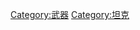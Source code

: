 {{catmore}}
{{Commonscat|Anti-tank weapons}}

[[Category:武器|Category:武器]]
[[Category:坦克|Category:坦克]]